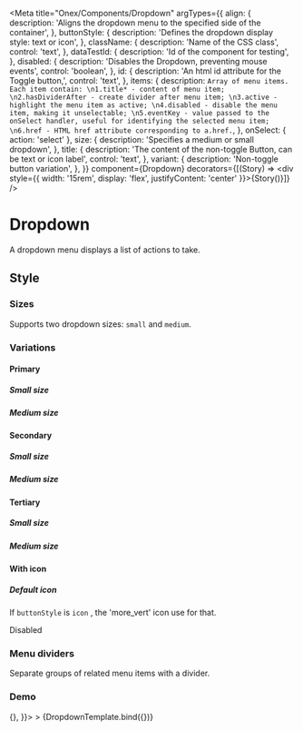 <!-- Dropdown.mdx -->

<Meta
  title="Onex/Components/Dropdown"
  argTypes={{
    align: {
      description: 'Aligns the dropdown menu to the specified side of the container',
    },
    buttonStyle: {
      description: 'Defines the dropdown display style: text or icon',
    },
    className: {
      description: 'Name of the CSS class',
      control: 'text',
    },
    dataTestId: {
      description: 'Id of the component for testing',
    },
    disabled: {
      description: 'Disables the Dropdown, preventing mouse events',
      control: 'boolean',
    },
    id: {
      description: 'An html id attribute for the Toggle button,',
      control: 'text',
    },
    items: {
      description: `Array of menu items. Each item contain:
                           \n1.title* - content of menu item;
                           \n2.hasDividerAfter - create divider after menu item;
                           \n3.active - highlight the menu item as active;
                           \n4.disabled - disable the menu item, making it unselectable;
                           \n5.eventKey - value passed to the onSelect handler, useful for identifying the selected menu item;
                           \n6.href - HTML href attribute corresponding to a.href.`,
    },
    onSelect: { action: 'select' },
    size: {
      description: 'Specifies a medium or small dropdown',
    },
    title: {
      description: 'The content of the non-toggle Button, can be text or icon label',
      control: 'text',
    },
    variant: {
      description: 'Non-toggle button variation',
    },
  }}
  component={Dropdown}
  decorators={[(Story) => <div style={{ width: '15rem', display: 'flex', justifyContent: 'center' }}><span>{Story()}</span></div>]}
/>


# Dropdown
A dropdown menu displays a list of actions to take.

## Style

### Sizes

Supports two dropdown sizes: ```small``` and  ```medium```.

<Canvas>
  <Story height="15rem" name="Small" story={stories.Small} />
  <Story height="15rem" name="Medium" story={stories.Medium} />
</Canvas>

### Variations

#### Primary
##### Small size
<Canvas>
  <Story height="15rem" name="PrimarySmall" story={stories.PrimarySmall} />
  <Story height="15rem" name="PrimarySmallLeadingIcon" story={stories.PrimarySmallLeadingIcon} />
  <Story height="15rem" name="PrimarySmallDisabled" story={stories.PrimarySmallDisabled} />
</Canvas>

##### Medium size
<Canvas>
  <Story height="15rem" name="PrimaryMedium" story={stories.PrimaryMedium} />
  <Story height="15rem" name="PrimaryMediumLeadingIcon" story={stories.PrimaryMediumLeadingIcon} />
  <Story height="15rem" name="PrimaryMediumDisabled" story={stories.PrimaryMediumDisabled} />
</Canvas>

#### Secondary
##### Small size
<Canvas>
  <Story height="15rem" name="SecondarySmall" story={stories.SecondarySmall} />
  <Story height="15rem" name="SecondarySmallLeadingIcon" story={stories.SecondarySmallLeadingIcon} />
  <Story height="15rem" name="SecondarySmallDisabled" story={stories.SecondarySmallDisabled} />
</Canvas>

##### Medium size
<Canvas>
  <Story height="15rem" name="SecondaryMedium" story={stories.SecondaryMedium} />
  <Story height="15rem" name="SecondaryMediumLeadingIcon" story={stories.SecondaryMediumLeadingIcon} />
  <Story height="15rem" name="SecondaryMediumDisabled" story={stories.SecondaryMediumDisabled} />
</Canvas>

#### Tertiary
##### Small size
<Canvas>
  <Story height="15rem" name="TertiarySmall" story={stories.TertiarySmall} />
  <Story height="15rem" name="TertiarySmallLeadingIcon" story={stories.TertiarySmallLeadingIcon} />
  <Story height="15rem" name="TertiarySmallDisabled" story={stories.TertiarySmallDisabled} />
</Canvas>

##### Medium size
<Canvas>
  <Story height="15rem" name="TertiaryMedium" story={stories.TertiaryMedium} />
  <Story height="15rem" name="TertiaryMediumLeadingIcon" story={stories.TertiaryMediumLeadingIcon} />
  <Story height="15rem" name="TertiaryMediumDisabled" story={stories.TertiaryMediumDisabled} />
</Canvas>


#### With icon
##### Default icon
If ```buttonStyle``` is ```icon``` , the 'more_vert' icon use for that.
<Canvas>
  <Story height="15rem" name="SecondaryDefaultIcon" story={stories.SecondaryDefaultIcon} />
  <Story height="15rem" name="TertiaryDefaultIcon" story={stories.TertiaryDefaultIcon} />
</Canvas>

Disabled
<Canvas>
  <Story height="15rem" name="SecondaryDefaultDisabledIcon" story={stories.SecondaryDefaultDisabledIcon} />
  <Story height="15rem" name="TertiaryDefaultDisabledIcon" story={stories.TertiaryDefaultDisabledIcon} />
</Canvas>


### Menu dividers
Separate groups of related menu items with a divider.
<Canvas>
  <Story height="18.5rem" name="WithDivider" story={stories.WithDivider} />
</Canvas>


### Demo
<Canvas>
  <Story
    height="16rem"
    name="Demo"
    args={{
      align: 'start',
      buttonStyle: 'text',
      className: 'custom-dropdown',
      dataTestId: 'test-dropdown-id',
      disabled: false,
      id: 'dropdown-demo',
      items: [
        { eventKey: 'one', title: 'item one' },
        { eventKey: 'two', title: 'item two', disabled: true },
        { eventKey: 'three', title: 'item three', href: '#' },
        { eventKey: 'four', title: 'item four' },
        { eventKey: 'five', title: 'item five' },
      ],
      size: 'sm',
      title: 'Dropdown demo',
      variant: 'primary',
      onSelect: () => {},
    }}>
    >
    {DropdownTemplate.bind({})}
  </Story>
</Canvas>

<ArgsTable story="Demo" />
